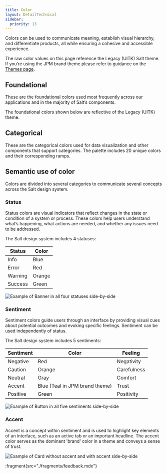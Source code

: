 ```yaml
---
title: Color
layout: DetailTechnical
sidebar:
  priority: 13
---
```


Colors can be used to communicate meaning, establish visual hierarchy, and differentiate products, all while ensuring a cohesive and accessible experience.

The raw color values on this page reference the Legacy (UITK) Salt theme. If you’re using the JPM brand theme please refer to guidance on the [Themes page](/salt/themes/index).

## Foundational

These are the foundational colors used most frequently across our applications and in the majority of Salt’s components.

<Callout title="Note">

The foundational colors shown below are reflective of the Legacy (UITK) theme.

</Callout>

<FoundationColorView group="foundation" />

## Categorical

These are the categorical colors used for data visualization and other components that support categories. The palette includes 20 unique colors and their corresponding ramps.

<FoundationColorView group="categorical" />

## Semantic use of color

Colors are divided into several categories to communicate several concepts across the Salt design system.

### Status

Status colors are visual indicators that reflect changes in the state or condition of a system or process. These colors help users understand what’s happening, what actions are needed, and whether any issues need to be addressed.

The Salt design system includes 4 statuses:

| Status  | Color  |
| ------- | ------ |
| Info    | Blue   |
| Error   | Red    |
| Warning | Orange |
| Success | Green  |

<Image
  src="/img/foundations/color-status.png"
  alt="Example of Banner in all four statuses side-by-side"
/>

### Sentiment

Sentiment colors guide users through an interface by providing visual cues about potential outcomes and evoking specific feelings. Sentiment can be used independently of status.

The Salt design system includes 5 sentiments:

| Sentiment | Color                          | Feeling     |
| --------- | ------------------------------ | ----------- |
| Negative  | Red                            | Negativity  |
| Caution   | Orange                         | Carefulness |
| Neutral   | Gray                           | Comfort     |
| Accent    | Blue (Teal in JPM brand theme) | Trust       |
| Positive  | Green                          | Positivity  |

<Image
  src="/img/foundations/color-sentiment.png"
  alt="Example of Button in all five sentiments side-by-side"
/>

### Accent

Accent is a concept within sentiment and is used to highlight key elements of an interface, such as an active tab or an important headline. The accent color serves as the dominant 'brand' color in a theme and conveys a sense of trust.

<Image
  src="/img/foundations/color-accent.png"
  alt="Example of Card without accent and with accent side-by-side"
/>

:fragment{src="./fragments/feedback.mdx"}
